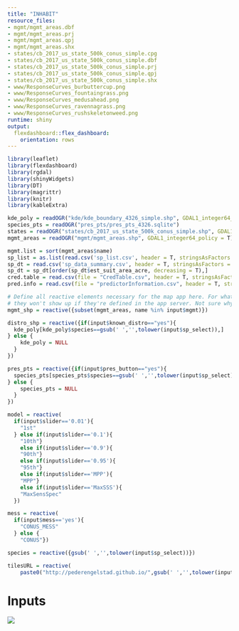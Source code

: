 ```yaml
---
title: "INHABIT"
resource_files:
- mgmt/mgmt_areas.dbf
- mgmt/mgmt_areas.prj
- mgmt/mgmt_areas.qpj
- mgmt/mgmt_areas.shx
- states/cb_2017_us_state_500k_conus_simple.cpg
- states/cb_2017_us_state_500k_conus_simple.dbf
- states/cb_2017_us_state_500k_conus_simple.prj
- states/cb_2017_us_state_500k_conus_simple.qpj
- states/cb_2017_us_state_500k_conus_simple.shx
- www/ResponseCurves_burbuttercup.png
- www/ResponseCurves_fountaingrass.png
- www/ResponseCurves_medusahead.png
- www/ResponseCurves_ravennagrass.png
- www/ResponseCurves_rushskeletonweed.png
runtime: shiny
output:
  flexdashboard::flex_dashboard:
    orientation: rows
---
```


<style type='text/css'>

img {
    max-width: 100%;
    min-height: 100%;
    height: auto;
}

</style>

```r
library(leaflet)
library(flexdashboard)
library(rgdal)
library(shinyWidgets)
library(DT)
library(magrittr)
library(knitr)
library(kableExtra)

kde_poly = readOGR("kde/kde_boundary_4326_simple.shp", GDAL1_integer64_policy = TRUE)
species_pts = readOGR("pres_pts/pres_pts_4326.sqlite")
states = readOGR("states/cb_2017_us_state_500k_conus_simple.shp", GDAL1_integer64_policy = T)
mgmt_areas = readOGR("mgmt/mgmt_areas.shp", GDAL1_integer64_policy = T)

mgmt.list = sort(mgmt_areas$name)
sp_list = as.list(read.csv('sp_list.csv', header = T, stringsAsFactors = F))
sp_dt = read.csv('sp_data_summary.csv', header = T, stringsAsFactors = F)
sp_dt = sp_dt[order(sp_dt$est_suit_area_acre, decreasing = T),]
cred.table = read.csv(file = "CredTable.csv", header = T, stringsAsFactors = F, encoding = "ISO-8859-1", fileEncoding = "ISO-8859-1")
pred.info = read.csv(file = "predictorInformation.csv", header = T, stringsAsFactors = F, encoding = "ISO-8859-1", fileEncoding = "ISO-8859-1")

# Define all reactive elements necessary for the map app here. For whatever reason
# they won't show up if they're defined in the app server. Not sure why...
mgmt_shp = reactive({subset(mgmt_areas, name %in% input$mgmt)})

distro_shp = reactive({if(input$known_distro=="yes"){
  kde_poly[kde_poly$species==gsub(' ','',tolower(input$sp_select)),]
} else {
    kde_poly = NULL
  }
})

pres_pts = reactive({if(input$pres_button=="yes"){
  species_pts[species_pts$species==gsub(' ','',tolower(input$sp_select)),]
} else {
    species_pts = NULL
  }
})

model = reactive(
  if(input$slider=='0.01'){
    "1st"
  } else if(input$slider=='0.1'){
    "10th"}
    else if(input$slider=='0.9'){
    "90th"}
    else if(input$slider=='0.95'){
    "95th"}
    else if(input$slider=='MPP'){
    "MPP"}
    else if(input$slider=='MaxSSS'){
    "MaxSensSpec"
  })

mess = reactive(
  if(input$mess=='yes'){
    "CONUS_MESS"
  } else {
    "CONUS"})

species = reactive({gsub(' ','',tolower(input$sp_select))})

tilesURL = reactive(
    paste0("http://pederengelstad.github.io/",gsub(' ','',tolower(input$sp_select)),'/',model(),"/",mess(),"/{z}/{x}/{y}.png",sep=''))
```

Inputs {.sidebar}
=======================================================================
<img class="img-responsive" src="logo.png" max-width=100%>
<br />

#### **DRAFT**
##### This tool is designed to display outputs from models of exotic species as completed by USGS FORT utilizing the <a href="https://pubs.er.usgs.gov/publication/fs20143007" target="_blank">Software for Assisted Habitat Modeling</a>


```r
pickerInput(inputId = 'sp_select', label = 'Species of interest'
            , choices = sp_list$common
            , width = '95%'
            , choicesOpt = list(subtext = paste0("(", sp_list$latin, ')', sep=''))
            , options = list(title = "i.e. Fountaingrass OR Pennisetum", `live-search`=T)
)
```

___

###### Choose your agency of interest, then select from the drop down:
```r

checkboxGroupButtons(inputId = "mgmt.admin", direction = 'vertical', choices = c('BLM Districts', 'EPMT', "NPS", 'U.S. Counties'), 
                     status = "primary", individual = T, size = 'sm', selected = c('BLM Districts', 'EPMT', "NPS", 'U.S. Counties'), 
                     checkIcon = list(yes = icon("ok", lib = "glyphicon"), no = icon("remove", lib = "glyphicon"))
)

selectInput(inputId = 'mgmt'
           , label = 'Start typing the name of a management area'
           , choices = character()
           , width = 'auto'
           , selected = NULL
           , multiple = T
)

observeEvent(input$mgmt.admin, {
  new.list = character()
  if('BLM Districts' %in% input$mgmt.admin) new.list = c(new.list,grep(pattern = '*BLM*', mgmt.list, value = T))
  if('EPMT' %in% input$mgmt.admin) new.list = c(new.list,grep(pattern = '*EPMT*', mgmt.list, value = T))
  if('NPS' %in% input$mgmt.admin) new.list = c(new.list,as.character(mgmt.list[-grep('(EPMT)|(BLM)|(County)|(City)', mgmt.list)]))
  if('U.S. Counties' %in% input$mgmt.admin) new.list = c(new.list,grep(pattern = '(County)|(City)', mgmt.list, value = T))
  updateSelectInput(session, inputId = 'mgmt',choices = new.list)
})

radioButtons(inputId = "pres_button",choices=c("yes","no"), selected = "no", label='Display Occurrence Points?', width = '100%')
```

###### <span style="color: grey">If 'yes', the map will display the occurrence points used to build the model.</span>

___

``` r
sliderTextInput(inputId = "slider", label = "Choose your model threshold:"
                , choices = list("MPP", "0.01", "0.1","MaxSSS", "0.9", "0.95")
                , grid = T, hide_min_max = F, force_edges = T, width = '100%')
```

###### <span style="color: grey">Lower values represent model results that are more inclusive. Higher values restrict the map output to areas where model confidence is higher. *MPP* represents the minimum presence threshold detected by the model. *MaxSSS* represents the optimal balance between accurate occurrences (sensitivity) and non-occurrences (specificity).</span>

<br>

``` r
radioButtons(inputId = "mess",choices=c("yes","no"), selected = "yes", label='Restrict model extrapolation?', width = '100%')
```

###### <span style="color: grey"> If 'yes', the map will only display areas where environmental characteristics are inside the range of the values used to develop the model. For example, a location with a minimum winter temperature of 12 C would be outside the range of -10 to 10 C used in model development. <a href="https://doi.org/10.1111/j.2041-210X.2010.00036.x" target="_blank">(Elith et al 2011)</a></span>

<br />

```r
radioButtons(inputId = "known_distro",choices=c("yes","no"), selected = "no", label='Display Known Distribution?', width = '100%')
```

###### <span style="color: grey">If 'yes', the map will display the boundaries of the training data used to build the models.</span>

Map Output
=====================================

```r
shinyApp(ui = fillPage(tags$style(type = "text/css",
    ".half-fill { width: 50%; height: 100%; }",
    "#one { float: left; background-color: #ddddff; }",
    "#two { float: right; background-color: #ccffcc; }"
  ),
    leafletOutput("map", height="100%")
    ),
  
  server = function(input, output, session) {

  output$map = renderLeaflet({
    leaflet(options = leafletOptions(maxZoom = 10)) %>%
      addProviderTiles(providers$CartoDB.DarkMatter, group = "Light", options = providerTileOptions(opacity = 0.8)) %>%
      fitBounds(lat1 = 48.808461, lng1 = -123.967893, lat2 = 24.848766, lng2 = -68.816526) %>%
      addPolygons(data = states, fill = 0, weight = 1.35, group = "states", color = 'white') %>%
      addLegend(position = "topright"
                , colors = c('#4b0000','#7f0000','#b30000','#d7301f'
                             ,'#ef6548','#fc8d59','#fdbb84'
                             ,'#fdd49e','#fee8c8','#fff7ec','','#363636'),
                labels = c("High","","","","","","","","", "Low",'','Unsuitable'), 
                title = "Model Agreement", 
                opacity = 1,
                labFormat = ) %>%
      addLegend(position = "bottomright" 
            , colors = c('#00E30B','#000066','#0F3FEB')
            , labels = c("Mgmt Area", "Known Distro","Occ Points"), 
            title = "Data Legend", opacity = 1) %>%
      addScaleBar(position = 'bottomleft', options = scaleBarOptions(maxWidth = 200))
      # addEasyButton(button = easyButton(icon = 'glyphicon-globe'
      #                                   ,title = 'Reset view'
      #                                   ,onClick = JS("function(btn, map) {
      #                                                    map.fitBounds([
      #                                                                  [48.808461, -123.967893],
      #                                                                  [24.848766, -68.816526]
      #                                                                  ]);
      #                                                   var groupLayer = map.layerManager.getLayerGroup('distro');
      #                                                   groupLayer.clearLayers();
      #                                                   var groupLayer = map.layerManager.getLayerGroup('pres_pts');
      #                                                   groupLayer.clearLayers();
      #                                                   var groupLayer = map.layerManager.getLayerGroup('mgmt');
      #                                                   groupLayer.clearLayers();
      #                                                 }") ))
    })
  
  observe({
    conus_tile_url = tilesURL
    if(!is.null(conus_tile_url)){
      leafletProxy("map") %>%
        clearGroup('conus') %>%
        addTiles(urlTemplate = tilesURL(), options = tileOptions(tms = T), group = 'conus', layerId = 'conus')
    } else {
      leafletProxy("map") %>%
        # Resets map back to default view upon deselection
        fitBounds(lat1 = 48.808461, lng1 = -123.967893, lat2 = 24.848766, lng2 = -68.816526)
}})

  observe({
    
    m = mgmt_shp()

    # Display the selected managment polygon
    if(length(m)>0){
      
      bb = sp::bbox(m)
      
      leafletProxy("map") %>%
      clearGroup('mgmt') %>%
      addPolygons(fill = 0, data = mgmt_shp(), group = 'mgmt', weight = 2.5, opacity = 1, color = '#00E30B') %>%
      fitBounds(lat1 = bb[2], lng1 = bb[1], lat2 = bb[4], lng2 = bb[3])
    } else {
      leafletProxy("map") %>%
        clearGroup('mgmt') %>%
        fitBounds(lat1 = 48.808461, lng1 = -123.967893, lat2 = 24.848766, lng2 = -68.816526)  
    }
})
  
  # Toggle KDE on and off
  observe({
    
    d=distro_shp()
    
    if(!is.null(d)){
      leafletProxy("map") %>% 
        clearGroup( 'distro') %>%
        addPolygons(data=distro_shp(), group='distro', color = "#000066 ", fill = 0, weight = 3, opacity = 1)
    } else {
      leafletProxy("map") %>%
        clearGroup('distro')
      }
    })
  
    # Toggle training points on and off
  observe({
    
    p=pres_pts()
    
    if(!is.null(p)){
      leafletProxy("map") %>%
        clearGroup( 'pres_pts') %>%
        addCircleMarkers(data=pres_pts(), group='pres_pts', fillColor = "#0F3FEB"
                         , radius = 3.5, fillOpacity = 1, color = '#62CEDD', weight = 1
                         )
    } else {
        leafletProxy("map") %>%
          clearGroup( 'pres_pts')
      }
    })
  })

```

Variable Reponse Curves
=====================================

##### <span style="color: grey"> *These graphs plot the relative habitat suitability (y-axis) across the range of values for each predictor (x-axis). The red lines along the x-axis represent presence points with those values. Each line represents one model algorithm and background point generation method for a total of 10 lines possible; missing lines indicate the predictor was dropped from that model. The numbers in the top left of each graph represent the average relative importance of the predictor with the range across model algorithm/ background method combinations shown in parentheses. The graphs are arranged by relative importance, with the top left contributing most to models on average.*</span>

<br>

``` r
output$vrc = renderImage({
  filename <- normalizePath(file.path('./www',
                              paste('ResponseCurves_', species(), '.png', sep='')))
 
    # Return a list containing the filename and alt text
    list(src = filename)
}, deleteFile = F)

imageOutput("vrc", height = "auto")
```


Data Summary
=====================================

```r
downloadBttn(outputId = 'dl.dt', label = 'Download Data for Selected Species')
downloadBttn(outputId = 'dl.all', label = paste0('Download All Available Data (', nrow(sp_dt), ' Records)', sep=''))

output$dl.dt = downloadHandler(filename = 'DataSummaryExport.csv', 
                               content = function(file){
                                 write.csv(sp_dt[sp_dt$Species==input$sp_select,], file, row.names = F)
                                 }
                               )

output$dl.all = downloadHandler(filename = 'DataSummaryExport_All.csv', 
                               content = function(file){
                                 write.csv(sp_dt, file, row.names = F)
                                 }
                               )

#Filtered GAP's 'Fine Agency Level' layer by Mang_Name = 'NPS'
fillPage(DT::renderDataTable(DT::datatable(sp_dt[sp_dt$Species==input$sp_select,],
              fillContainer = getOption("DT.fillContainer", TRUE),
              caption = "This is a sample of summary information by National Parks with more species data to be added in the future. 'Known presence' indicates if presence locations from the park were available for model development. 'Established suitable area' is the number of acres suitable when suitability values between 0 and 1 were transformed to unsuitable and suitable categories by allowing 1% of the known locations to be classified as unsuitable. 'Percent of Park' is the percent of the park area that is classified as suitable. 'Minimum distance to Occurrence' is the minimum distance from the park boundary to a known occurrence used in model development. Boundaries generated from NPS IRMA (https://irma.nps.gov/DataStore/Reference/Profile/2224545?lnv=True)",
              colnames = c("Species", 
                           "National Park",
                           "Estimated Suitable Area (Acres)",
                           "Percent of Park Area",
                           "Known Presence? (Count)",
                           "Minimum Distance to Occurrence (Miles)"),
              rownames = FALSE) %>%
              formatStyle(columns = c(1:6), 'text-align' = 'center') %>%
              DT::formatPercentage(columns = 4)))
```

Model Credibility Assessment
=====================================

```r

caption = "Model credibility reflects both input data attributes and methodological decisions. 
          For each major element of the model development and delivery process, we provide an overview 
          of problematic (red), acceptable (yellow), and ideal (green) practices. (Sofaer et al., 2019)"

fillPage(HTML(
  
  kable(cred.table, row.names = F
        , col.names = c('','','Interpret With Caution',colnames(cred.table[4:6]))
        , caption = caption
        , format = 'html'
        , escape = F) %>%
  kable_styling(position = "center"
                , full_width = T
                , bootstrap_options = c("condensed","bordered", "responsive"), font_size = 10) %>%
  row_spec(row = 0:nrow(cred.table)) %>%
           # , extra_css = c('border: 1px solid black;')) 
  column_spec(1
              # , width = '2cm'
              , extra_css = 'webkit-transform: rotate(-90deg); -moz-transform: rotate(-90deg); -ms-transform: rotate(-90deg); -o-transform: rotate(-90deg); transform: rotate(-90deg);') %>%
  column_spec(2:6,
              # width = '5cm',
              extra_css = 'vertical-align: middle;') %>%
  column_spec(1,
              # border_right = '1px solid black',
              extra_css = 'text-orientation: upgright;') %>%
  column_spec(2:6, color = 'black') %>%
  column_spec(3, background = '#FB8686') %>%
  column_spec(4, background = '#F4FDAD') %>%
  column_spec(5, background = '#71F453') %>%
  collapse_rows(1:2)  
  )
)

```

Additional Model Details
=====================================

```r

var.text = "A list of the 66 candidate variables used in habitat modeling."

fillPage(
  HTML(
    kable(x = pred.info
          , caption = var.text
          , col.names = c('Variable Name','Units','Long Description','Source')
          , format = 'html'
          , escape = F) %>%
      kable_styling(position = "center"
                    , full_width = T
                    , bootstrap_options = c("condensed","bordered", "responsive")
                    , font_size = 10)
  )
)

```



<!-- F.A.Q. -->
<!-- ===================================== -->

<!-- Here is where users will eventually find a list of commonly asked questions that clarify the content of the tool. -->
<!-- ```{r} -->
<!-- ``` -->


Feedback
=====================================
<iframe src="https://docs.google.com/forms/d/1p6LZyRL0LHzGXoOdWLMfSMLRLpiH8fVLdrIxpvh6k60/viewform?embedded=true" width="100%" height="100%" frameborder="0" marginheight="0" marginwidth="0">Loading...</iframe>
```r

  # tags$iframe(id = "googleform",
  #           src = "https://docs.google.com/forms/d/1p6LZyRL0LHzGXoOdWLMfSMLRLpiH8fVLdrIxpvh6k60/viewform?embedded=true",
  #           width = '100%',
  #           height = '100%',
  #           body = 0,
  #           frameborder = 0,
  #           marginheight = 0)
```


